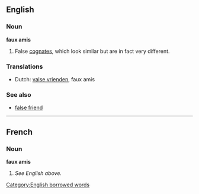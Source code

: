 ==English==

===Noun===
'''faux amis'''
# False [[cognates]], which look similar but are in fact very different.

===Translations===
*Dutch: [[valse vrienden]], faux amis

===See also===
*[[false friend]]

----

==French==

===Noun===
'''faux amis'''
# ''See English above.''

[[Category:English borrowed words]]